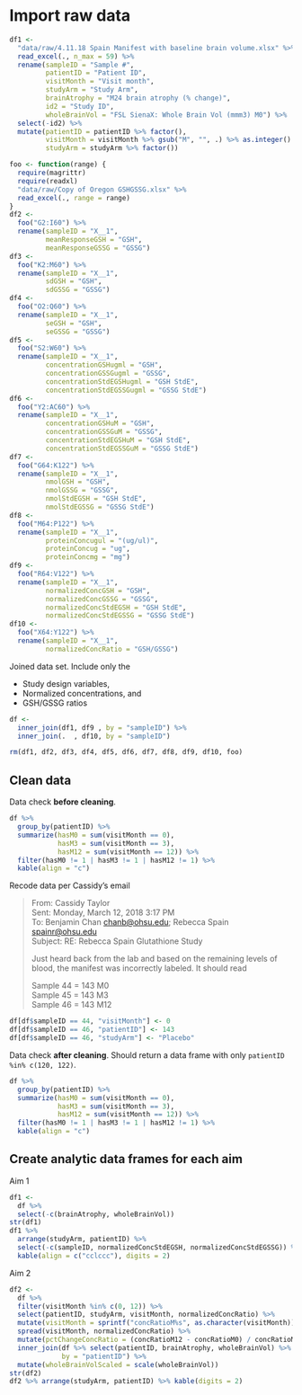# Import raw data

```r
df1 <-
  "data/raw/4.11.18 Spain Manifest with baseline brain volume.xlsx" %>% 
  read_excel(., n_max = 59) %>% 
  rename(sampleID = "Sample #",
         patientID = "Patient ID",
         visitMonth = "Visit month",
         studyArm = "Study Arm",
         brainAtrophy = "M24 brain atrophy (% change)",
         id2 = "Study ID",
         wholeBrainVol = "FSL SienaX: Whole Brain Vol (mmm3) M0") %>% 
  select(-id2) %>% 
  mutate(patientID = patientID %>% factor(),
         visitMonth = visitMonth %>% gsub("M", "", .) %>% as.integer() %>% factor(),
         studyArm = studyArm %>% factor())
```

```r
foo <- function(range) {
  require(magrittr)
  require(readxl)
  "data/raw/Copy of Oregon GSHGSSG.xlsx" %>% 
  read_excel(., range = range)
}
df2 <-
  foo("G2:I60") %>% 
  rename(sampleID = "X__1",
         meanResponseGSH = "GSH",
         meanResponseGSSG = "GSSG")
df3 <-
  foo("K2:M60") %>% 
  rename(sampleID = "X__1",
         sdGSH = "GSH",
         sdGSSG = "GSSG")
df4 <-
  foo("O2:Q60") %>% 
  rename(sampleID = "X__1",
         seGSH = "GSH",
         seGSSG = "GSSG")
df5 <-
  foo("S2:W60") %>% 
  rename(sampleID = "X__1",
         concentrationGSHugml = "GSH",
         concentrationGSSGugml = "GSSG",
         concentrationStdEGSHugml = "GSH StdE",
         concentrationStdEGSSGugml = "GSSG StdE")
df6 <-
  foo("Y2:AC60") %>% 
  rename(sampleID = "X__1",
         concentrationGSHuM = "GSH",
         concentrationGSSGuM = "GSSG",
         concentrationStdEGSHuM = "GSH StdE",
         concentrationStdEGSSGuM = "GSSG StdE")
df7 <-
  foo("G64:K122") %>% 
  rename(sampleID = "X__1",
         nmolGSH = "GSH",
         nmolGSSG = "GSSG",
         nmolStdEGSH = "GSH StdE",
         nmolStdEGSSG = "GSSG StdE")
df8 <-
  foo("M64:P122") %>% 
  rename(sampleID = "X__1",
         proteinConcugul = "(ug/ul)",
         proteinConcug = "ug",
         proteinConcmg = "mg")
df9 <-
  foo("R64:V122") %>% 
  rename(sampleID = "X__1",
         normalizedConcGSH = "GSH",
         normalizedConcGSSG = "GSSG",
         normalizedConcStdEGSH = "GSH StdE",
         normalizedConcStdEGSSG = "GSSG StdE")
df10 <-
  foo("X64:Y122") %>% 
  rename(sampleID = "X__1",
         normalizedConcRatio = "GSH/GSSG")
```

Joined data set.
Include only the 

* Study design variables,
* Normalized concentrations, and 
* GSH/GSSG ratios

```r
df <-
  inner_join(df1, df9 , by = "sampleID") %>% 
  inner_join(.  , df10, by = "sampleID")
```

```r
rm(df1, df2, df3, df4, df5, df6, df7, df8, df9, df10, foo)
```


## Clean data

Data check **before cleaning**.

```r
df %>% 
  group_by(patientID) %>% 
  summarize(hasM0 = sum(visitMonth == 0),
            hasM3 = sum(visitMonth == 3),
            hasM12 = sum(visitMonth == 12)) %>% 
  filter(hasM0 != 1 | hasM3 != 1 | hasM12 != 1) %>% 
  kable(align = "c")
```

Recode data per Cassidy's email

> From: Cassidy Taylor  
> Sent: Monday, March 12, 2018 3:17 PM  
> To: Benjamin Chan <chanb@ohsu.edu>; Rebecca Spain <spainr@ohsu.edu>  
> Subject: RE: Rebecca Spain Glutathione Study  
> 
> Just heard back from the lab and based on the remaining levels of blood, the
> manifest was incorrectly labeled. It should read
> 
> Sample 44 = 143 M0  
> Sample 45 = 143 M3  
> Sample 46 = 143 M12  

```r
df[df$sampleID == 44, "visitMonth"] <- 0
df[df$sampleID == 46, "patientID"] <- 143
df[df$sampleID == 46, "studyArm"] <- "Placebo"
```

Data check **after cleaning**.
Should return a data frame with only `patientID %in% c(120, 122)`.

```r
df %>% 
  group_by(patientID) %>% 
  summarize(hasM0 = sum(visitMonth == 0),
            hasM3 = sum(visitMonth == 3),
            hasM12 = sum(visitMonth == 12)) %>% 
  filter(hasM0 != 1 | hasM3 != 1 | hasM12 != 1) %>% 
  kable(align = "c")
```


## Create analytic data frames for each aim

Aim 1

```r
df1 <- 
  df %>% 
  select(-c(brainAtrophy, wholeBrainVol))
str(df1)
df1 %>% 
  arrange(studyArm, patientID) %>% 
  select(-c(sampleID, normalizedConcStdEGSH, normalizedConcStdEGSSG)) %>% 
  kable(align = c("cclccc"), digits = 2)
```

Aim 2

```r
df2 <- 
  df %>% 
  filter(visitMonth %in% c(0, 12)) %>% 
  select(patientID, studyArm, visitMonth, normalizedConcRatio) %>% 
  mutate(visitMonth = sprintf("concRatioM%s", as.character(visitMonth))) %>% 
  spread(visitMonth, normalizedConcRatio) %>% 
  mutate(pctChangeConcRatio = (concRatioM12 - concRatioM0) / concRatioM0 * 100) %>% 
  inner_join(df %>% select(patientID, brainAtrophy, wholeBrainVol) %>% filter(!is.na(brainAtrophy)),
             by = "patientID") %>% 
  mutate(wholeBrainVolScaled = scale(wholeBrainVol))
str(df2)
df2 %>% arrange(studyArm, patientID) %>% kable(digits = 2)
```
